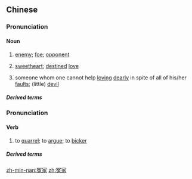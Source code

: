 ==Chinese==
{{zh-forms}}

===Pronunciation===
{{zh-pron
|m=yuānjiā,tl=y
|c=jyun1 gaa1
|h=pfs=yên-kâ;gd=yan1 ga1
|md=uŏng-gă
|mn=xm,qz:oan-ka/tw:oan-ke/zz:oan-kee
|w=1yoe ka
|cat=n
}}

====Noun====
{{zh-noun}}

# [[enemy]]; [[foe]]; [[opponent]]
# {{lb|zh|affectionate}} [[sweetheart]]; [[destined]] [[love]]
# {{lb|zh|in dramas and folk songs}} someone whom one cannot help [[loving]] [[dearly]] in spite of all of his/her [[faults]]; (little) [[devil]]

=====Derived terms=====
{{zh-der|冤家變親家|不是冤家不聚頭|不是冤家不聚會|俏冤家|冤家宜解不宜結|冤家路狹|冤家路窄|夙世冤家|宿世冤家|小冤家|尺二冤家|歡喜冤家|空頭冤家|鐵死冤家}}

===Pronunciation===
{{zh-pron
|h=pfs=yên-kâ
|md=uŏng-gă
|mn=xm,qz,tw:oan-ke/zz:oan-kee
|cat=v
}}

====Verb====
{{zh-verb}}

# {{lb|zh|Min|Hakka}} to [[quarrel]]; to [[argue]]; to [[bicker]]

=====Derived terms=====
{{zh-der|冤家量債|冤家泌背|冤家羅債}}

[[zh-min-nan:冤家]]
[[zh:冤家]]